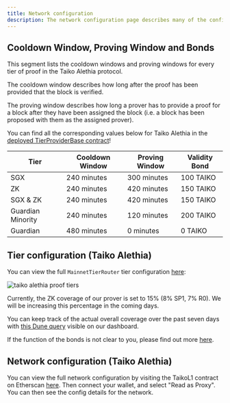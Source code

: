 ```yaml
---
title: Network configuration
description: The network configuration page describes many of the configuration details of the network.
---
```



## Cooldown Window, Proving Window and Bonds

This segment lists the cooldown windows and proving windows for every tier of proof in the Taiko Alethia protocol.

The cooldown window describes how long after the proof has been provided that the block is verified.

The proving window describes how long a prover has to provide a proof for a block after they have been assigned the block (i.e. a block has been proposed with them as the assigned prover).

You can find all the corresponding values below for Taiko Alethia in the [deployed TierProviderBase contract](https://etherscan.io/address/0x44d307a9ec47aA55a7a30849d065686753C86Db6#code#F3#L1)!

| Tier              | Cooldown Window | Proving Window | Validity Bond |
| ----------------- | --------------- | -------------- | ------------- |
| SGX               | 240 minutes     | 300 minutes    | 100 TAIKO     |
| ZK                | 240 minutes     | 420 minutes    | 150 TAIKO     |
| SGX & ZK          | 240 minutes     | 420 minutes    | 150 TAIKO     |
| Guardian Minority | 240 minutes     | 120 minutes    | 200 TAIKO     |
| Guardian          | 480 minutes     | 0 minutes      | 0 TAIKO       |

## Tier configuration (Taiko Alethia)

You can view the full `MainnetTierRouter` tier configuration [here](https://etherscan.io/address/0x44d307a9ec47aA55a7a30849d065686753C86Db6#code):

![taiko alethia proof tiers](~/assets/content/docs/network-reference/proof-tier-config-alethia.webp)

Currently, the ZK coverage of our prover is set to 15% (8% SP1, 7% R0). We will be increasing this percentage in the coming days.

You can keep track of the actual overall coverage over the past seven days with [this Dune query](https://dune.com/queries/4809870) visible on our dashboard.

If the function of the bonds is not clear to you, please find out more [here](/resources/terminology#key-takeaways).

## Network configuration (Taiko Alethia)

You can view the full network configuration by visiting the TaikoL1 contract on Etherscan [here](https://etherscan.io/address/0x06a9Ab27c7e2255df1815E6CC0168d7755Feb19a#readProxyContract). Then connect your wallet, and select "Read as Proxy". You can then see the config details for the network.

